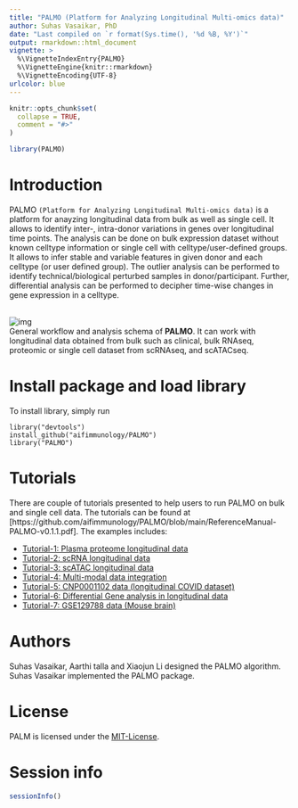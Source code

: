 ```yaml
---
title: "PALMO (Platform for Analyzing Longitudinal Multi-omics data)"
author: Suhas Vasaikar, PhD
date: "Last compiled on `r format(Sys.time(), '%d %B, %Y')`"
output: rmarkdown::html_document
vignette: >
  %\VignetteIndexEntry{PALMO}
  %\VignetteEngine{knitr::rmarkdown}
  %\VignetteEncoding{UTF-8}
urlcolor: blue
---
```


```r
knitr::opts_chunk$set(
  collapse = TRUE,
  comment = "#>"
)
```

```r
library(PALMO)
```


# <a name="introduction"></a> Introduction
PALMO `(Platform for Analyzing Longitudinal Multi-omics data)` is a platform for anayzing longitudinal data from bulk as well as single cell. It allows to identify inter-, intra-donor variations in genes over longitudinal time points. The analysis can be done on bulk expression dataset without known celltype information or single cell with celltype/user-defined groups. It allows to infer stable and variable features in given donor and each celltype (or user defined group). The outlier analysis can be performed to identify technical/biological perturbed samples in donor/participant. Further, differential analysis can be performed to decipher time-wise changes in gene expression in a celltype.

<br> ![img](imgs/PALMO-workflow.png) <br>
General workflow and analysis schema of **PALMO**. It can work with longitudinal data obtained from bulk such as clinical, bulk RNAseq, proteomic or single cell dataset from scRNAseq, and scATACseq.

# <a name="library"></a> Install package and load library

To install library, simply run
   
    library("devtools")
    install_github("aifimmunology/PALMO")
    library("PALMO")

# <a name="example-main"></a> Tutorials

There are couple of tutorials presented to help users to run PALMO on bulk and single cell data. The tutorials can be found at [https://github.com/aifimmunology/PALMO/blob/main/ReferenceManual-PALMO-v0.1.1.pdf]. The examples includes:

* [Tutorial-1: Plasma proteome longitudinal data](https://github.com/aifimmunology/PALMO/blob/main/ReferenceManual-PALMO-v0.1.1.pdf#page=3)
* [Tutorial-2: scRNA longitudinal data](https://github.com/aifimmunology/PALMO/blob/main/ReferenceManual-PALMO-v0.1.1.pdf#page=11)
* [Tutorial-3: scATAC longitudinal data](https://github.com/aifimmunology/PALMO/blob/main/ReferenceManual-PALMO-v0.1.1.pdf#page=23)
* [Tutorial-4: Multi-modal data integration](https://github.com/aifimmunology/PALMO/blob/main/ReferenceManual-PALMO-v0.1.1.pdf#page=31)
* [Tutorial-5: CNP0001102 data (longitudinal COVID dataset)](https://github.com/aifimmunology/PALMO/blob/main/ReferenceManual-PALMO-v0.1.1.pdf#page=33)
* [Tutorial-6: Differential Gene analysis in longitudinal data](https://github.com/aifimmunology/PALMO/blob/main/ReferenceManual-PALMO-v0.1.1.pdf#page=41)
* [Tutorial-7: GSE129788 data (Mouse brain)](https://github.com/aifimmunology/PALMO/blob/main/ReferenceManual-PALMO-v0.1.1.pdf#page=43)

# <a name="authors"></a> Authors

Suhas Vasaikar, Aarthi talla and Xiaojun Li designed the PALMO algorithm. Suhas Vasaikar implemented the PALMO package.

# <a name="license"></a> License
PALM is licensed under the [MIT-License](https://github.com/git/git-scm.com/blob/main/MIT-LICENSE.txt).

# <a name="session"></a> Session info
```r
sessionInfo()
```
